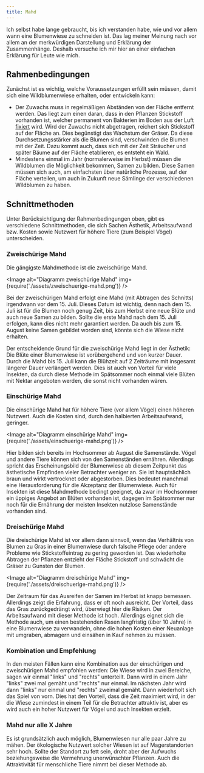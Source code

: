 ```yaml
---
title: Mahd
---
```



Ich selbst habe lange gebraucht, bis ich verstanden habe, wie und vor allem wann eine Blumenwiese zu schneiden ist. Das lag meiner Meinung nach vor allem an der merkwürdigen Darstellung und Erklärung der Zusammenhänge. Deshalb versuche ich mir hier an einer einfachen Erklärung für Leute wie mich.

## Rahmenbedingungen

Zunächst ist es wichtig, welche Voraussetzungen erfüllt sein müssen, damit sich eine Wildblumenwiese erhalten, oder entwickeln kann:

- Der Zuwachs muss in regelmäßigen Abständen von der Fläche entfernt werden. Das liegt zum einen daran, dass in den Pflanzen Stickstoff vorhanden ist, welcher permanent von Bakterien im Boden aus der Luft [fixiert](https://de.wikipedia.org/wiki/Stickstofffixierung) wird. Wird der Zuwachs nicht abgetragen, reichert sich Stickstoff auf der Fläche an. Dies begünstigt das Wachstum der Gräser. Da diese Durchsetzungsstärker als die Blumen sind, verschwinden die Blumen mit der Zeit. Dazu kommt auch, dass sich mit der Zeit Sträucher und später Bäume auf der Fläche etablieren, es entsteht ein Wald.
- Mindestens einmal im Jahr (normalerweise im Herbst) müssen die Wildblumen die Möglichkeit bekommen, Samen zu bilden. Diese Samen müssen sich auch, am einfachsten über natürliche Prozesse, auf der Fläche verteilen, um auch in Zukunft neue Sämlinge der verschiedenen Wildblumen zu haben.

## Schnittmethoden

Unter Berücksichtigung der Rahmenbedingungen oben, gibt es verschiedene Schnittmethoden, die sich Sachen Ästhetik, Arbeitsaufwand bzw. Kosten sowie Nutzwert für höhere Tiere (zum Beispiel Vögel) unterscheiden.

### Zweischürige Mahd

Die gängigste Mahdmethode ist die zweischürige Mahd.

<Image
  alt="Diagramm zweischürige Mahd"
  img={require('./assets/zweischuerige-mahd.png')}
/>

Bei der zweischürigen Mahd erfolgt eine Mahd (mit Abtragen des Schnitts) irgendwann vor dem 15. Juli. Dieses Datum ist wichtig, denn nach dem 15. Juli ist für die Blumen noch genug Zeit, bis zum Herbst eine neue Blüte und auch neue Samen zu bilden. Sollte die erste Mahd nach dem 15. Juli erfolgen, kann dies nicht mehr garantiert werden. Da auch bis zum 15. August keine Samen gebildet worden sind, könnte sich die Wiese nicht erhalten.

Der entscheidende Grund für die zweischürige Mahd liegt in der Ästhetik: Die Blüte einer Blumenwiese ist vorübergehend und von kurzer Dauer. Durch die Mahd bis 15. Juli kann die Blühzeit auf 2 Zeiträume mit insgesamt längerer Dauer verlängert werden. Dies ist auch von Vorteil für viele Insekten, da durch diese Methode im Spätsommer noch einmal viele Blüten mit Nektar angeboten werden, die sonst nicht vorhanden wären.

### Einschürige Mahd

Die einschürige Mahd hat für höhere Tiere (vor allem Vögel) einen höheren Nutzwert. Auch die Kosten sind, durch den halbierten Arbeitsaufwand, geringer.

<Image
  alt="Diagramm einschürige Mahd"
  img={require('./assets/einschuerige-mahd.png')}
/>

Hier bilden sich bereits im Hochsommer ab August die Samenstände. Vögel und andere Tiere können sich von den Samenständen ernähren. Allerdings spricht das Erscheinungsbild der Blumenwiese ab diesem Zeitpunkt das ästhetische Empfinden vieler Betrachter weniger an. Sie ist hauptsächlich braun und wirkt vertrocknet oder abgestorben. Dies bedeutet manchmal eine Herausforderung für die Akzeptanz der Blumenwiese. Auch für Insekten ist diese Mahdmethode bedingt geeignet, da zwar im Hochsommer ein üppiges Angebot an Blüten vorhanden ist, dagegen im Spätsommer nur noch für die Ernährung der meisten Insekten nutzlose Samenstände vorhanden sind.

### Dreischürige Mahd

Die dreischürige Mahd ist vor allem dann sinnvoll, wenn das Verhältnis von Blumen zu Gras in einer Blumenwiese durch falsche Pflege oder andere Probleme wie Stickstoffeintrag zu gering geworden ist. Das wiederholte Abtragen der Pflanzen entzieht der Fläche Stickstoff und schwächt die Gräser zu Gunsten der Blumen.

<Image
  alt="Diagramm dreischürige Mahd"
  img={require('./assets/dreischuerige-mahd.png')}
/>

Der Zeitraum für das Ausreifen der Samen im Herbst ist knapp bemessen. Allerdings zeigt die Erfahrung, dass er oft noch ausreicht. Der Vorteil, dass das Gras zurückgedrängt wird, überwiegt hier die Risiken. Der Arbeitsaufwand mit dieser Methode ist hoch. Allerdings eignet sich die Methode auch, um einen bestehenden Rasen langfristig (über 10 Jahre) in eine Blumenwiese zu verwandeln, ohne die hohen Kosten einer Neuanlage mit umgraben, abmagern und einsähen in Kauf nehmen zu müssen.

### Kombination und Empfehlung

In den meisten Fällen kann eine Kombination aus der einschürigen und zweischürigen Mahd empfohlen werden: Die Wiese wird in zwei Bereiche, sagen wir einmal "links" und "rechts" unterteilt. Dann wird in einem Jahr "links" zwei mal gemäht und "rechts" nur einmal. Im nächsten Jahr wird dann "links" nur einmal und "rechts" zweimal gemäht. Dann wiederholt sich das Spiel von vorn. Dies hat den Vorteil, dass die Zeit maximiert wird, in der die Wiese zumindest in einem Teil für die Betrachter attraktiv ist, aber es wird auch ein hoher Nutzwert für Vögel und auch Insekten erzielt.

### Mahd nur alle X Jahre

Es ist grundsätzlich auch möglich, Blumenwiesen nur alle paar Jahre zu mähen. Der ökologische Nutzwert solcher Wiesen ist auf Magerstandorten sehr hoch. Sollte der Standort zu fett sein, droht aber der Aufwuchs beziehungsweise die Vermehrung unerwünschter Pflanzen. Auch die Attraktivität für menschliche Tiere nimmt bei dieser Methode ab.
